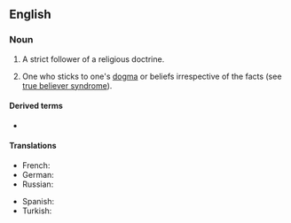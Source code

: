==English==

===Noun===
{{en-noun}}

# {{lb|en|ecclesiastical}} A strict follower of a religious doctrine.
# {{lb|en|idiomatic}} One who sticks to one's [[dogma]] or beliefs irrespective of the facts (see [[true believer syndrome]]).

====Derived terms====
* {{l|en|true believer syndrome}}

====Translations====
{{trans-top|a strict follower of a religious doctrine}}
* French: {{t|fr|vrai croyant|m}}
* German: {{t|de|Rechtgläubiger|m}}
* Russian: {{t+|ru|правове́рный}}
{{trans-mid}}
* Spanish: {{t|es|creyente verdadero|m}}
* Turkish: {{t|tr|gerçek iman sahibi kimse}}
{{trans-bottom}}